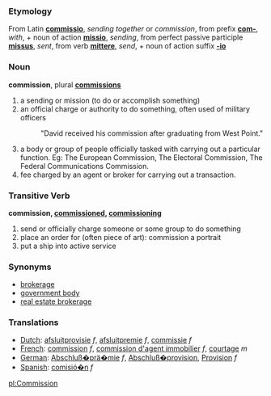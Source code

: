 ===Etymology===
From Latin '''[[commissio]]''', ''sending together'' or ''commission'', from prefix '''[[com-]]''', ''with'', + noun of action '''[[missio]]''', ''sending'', from perfect passive participle '''[[missus]]''', ''sent'', from verb '''[[mittere]]''', ''send'', + noun of action suffix '''[[-io]]'''

===Noun===
'''commission''', plural '''[[commissions]]'''

# a sending or mission (to do or accomplish something)
# an official charge or authority to do something, often used of military officers
#: "David received his commission after graduating from West Point."
# a body or group of people officially tasked with carrying out a particular function. Eg: The European Commission, The Electoral Commission, The Federal Communications Commission.
# fee charged by an agent or broker for carrying out a transaction.

=== Transitive Verb ===
'''commission, [[commissioned]], [[commissioning]]'''

# send or officially charge someone or some group to do something
# place an order for (often piece of art): commission a portrait
# put a ship into active service

===Synonyms===
*[[brokerage]]
*[[government body]]
*[[real estate brokerage]]

===Translations===
*[[Dutch]]: [[afsluitprovisie]] ''f'', [[afsluitpremie]] ''f'', [[commissie]] ''f''
*[[French]]: [[commission]] ''f'', [[commission d'agent immobilier]] ''f'', [[courtage]] ''m''
*[[German]]: [[Abschluß�prä�mie]] ''f'', [[Abschluß�provision]], [[Provision]] ''f''
*[[Spanish]]: [[comisió�n]] ''f''

[[pl:Commission]]